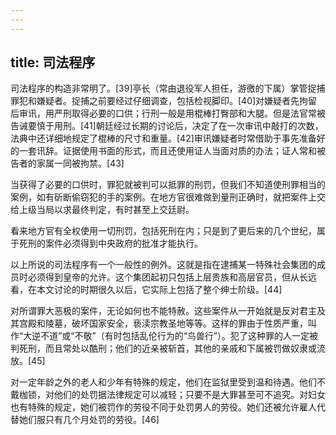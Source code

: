 ```yaml
---
---
---
```

title: 司法程序
---



司法程序的构造非常明了。[39]亭长（常由退役军人担任，游徼的下属）掌管捉捕罪犯和嫌疑者。捉捕之前要经过仔细调查，包括检视脚印。[40]对嫌疑者先拘留后审讯，用严刑取得必要的口供；行刑一般是用棍棒打臀部和大腿。但是法官常被告诫要慎于用刑。[41]朝廷经过长期的讨论后，决定了在一次审讯中敲打的次数，法典中还详细地规定了棍棒的尺寸和重量。[42]审讯嫌疑者时常借助于事先准备好的一套讯辞。证据使用书面的形式，而且还使用证人当面对质的办法；证人常和被告者的家属一同被拘禁。[43]

当获得了必要的口供时，罪犯就被判可以抵罪的刑罚，但我们不知道使刑罪相当的案例，如有斫断偷窃犯的手的案例。在地方官很难做到量刑正确时，就把案件上交给上级当局以求最终判定，有时甚至上交廷尉。

看来地方官有全权使用一切刑罚，包括死刑在内；只是到了更后来的几个世纪，属于死刑的案件必须得到中央政府的批准才能执行。

以上所说的司法程序有一个一般性的例外。这就是指在逮捕某一特殊社会集团的成员时必须得到皇帝的允许。这个集团起初只包括上层贵族和高层官员，但从长远看，在本文讨论的时期很久以后，它实际上包括了整个绅士阶级。[44]

对所谓罪大恶极的案件，无论如何也不能特赦。这些案件从一开始就是反对君主及其宫殿和陵墓，破坏国家安全，亵渎宗教圣地等等。这样的罪由于性质严重，叫作“大逆不道”或“不敬”（有时包括乱伦行为的“鸟兽行”）。犯了这种罪的人一定被判死刑，而且常处以酷刑；他们的近亲被斩首，其他的亲戚和下属被罚做奴隶或流放。[45]

对一定年龄之外的老人和少年有特殊的规定，他们在监狱里受到温和待遇。他们不戴枷锁，对他们的处罚据法律规定可以减轻；只要不是大罪甚至可不追究。对妇女也有特殊的规定，她们被罚作的劳役不同于处罚男人的劳役。她们还被允许雇人代替她们服只有几个月处罚的劳役。[46]